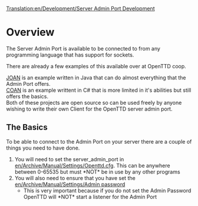 [[Translation:en/Development/Server Admin Port Development]]
= Overview =
The Server Admin Port is available to be connected to from any programming language that has support for sockets.

There are already a few examples of this available over at OpenTTD coop.


[http://dev.openttdcoop.org/projects/joan JOAN] is an example written in Java that can do almost everything that the Admin Port offers.<br />
[http://dev.openttdcoop.org/projects/coan COAN] is an example writtent in C# that is more limited in it's abilities but still offers the basics.<br /> 
Both of these projects are open source so can be used freely by anyone wishing to write their own Client for the OpenTTD server admin port.


== The Basics ==
To be able to connect to the Admin Port on your server there are a couple of things you need to have done.

# You will need to set the server_admin_port in [[en/Archive/Manual/Settings/Openttd.cfg]]. This can be anywhere between 0-65535 but must *NOT* be in use by any other programs
# You will also need to ensure that you have set the [[en/Archive/Manual/Settings/Admin password]]
#* This is very important because if you do not set the Admin Password OpenTTD will *NOT* start a listener for the Admin Port